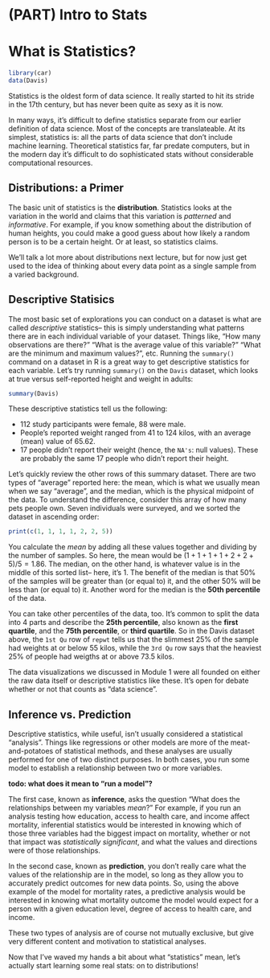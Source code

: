 # (PART) Intro to Stats {-} 

# What is Statistics?

```r
library(car)
data(Davis)
```

Statistics is the oldest form of data science. It really started to hit its stride in the 17th century, but has never been quite as sexy as it is now.

In many ways, it's difficult to define statistics separate from our earlier definition of data science. Most of the concepts are translateable. At its simplest, statistics is: all the parts of data science that don't include machine learning. Theoretical statistics far, far predate computers, but in the modern day it's difficult to do sophisticated stats without considerable computational resources. 

## Distributions: a Primer
The basic unit of statistics is the **distribution**. Statistics looks at the variation in the world and claims that this variation is *patterned* and *informative*. For example, if you know something about the distribution of human heights, you could make a good guess about how likely a random person is to be a certain height. Or at least, so statistics claims. 

We'll talk a lot more about distributions next lecture, but for now just get used to the idea of thinking about every data point as a single sample from a varied background. 

## Descriptive Statisics
The most basic set of explorations you can conduct on a dataset is what are called *descriptive* statistics-- this is simply understanding what patterns there are in each individual variable of your dataset. Things like, "How many observations are there?" "What is the average value of this variable?" "What are the minimum and maximum values?", etc. Running the `summary()` command on a dataset in R is a great way to get descriptive statistics for each variable. Let's try running `summary()` on the `Davis` dataset, which looks at true versus self-reported height and weight in adults:

```r
summary(Davis)
```

These descriptive statistics tell us the following:

* 112 study participants were female, 88 were male. 
* People's reported weight ranged from 41 to 124 kilos, with an average (mean) value of 65.62.
* 17 people didn't report their weight (hence, the `NA's`: null values). These are probably the same 17 people who didn't report their height. 

Let's quickly review the other rows of this summary dataset. There are two types of "average" reported here: the mean, which is what we usually mean when we say "average", and the median, which is the physical midpoint of the data. To understand the difference, consider this array of how many pets people own. Seven individuals were surveyed, and we sorted the dataset in ascending order:

```r
print(c(1, 1, 1, 1, 2, 2, 5))
```

You calculate the *mean* by adding all these values together and dividing by the number of samples. So here, the mean would be $(1+1+1+1+2+2+5)/5=1.86$. The median, on the other hand, is whatever value is in the middle of this sorted list-- here, it's 1. The benefit of the median is that 50% of the samples will be greater than (or equal to) it, and the other 50% will be less than (or equal to) it. Another word for the median is the **50th percentile** of the data. 

You can take other percentiles of the data, too. It's common to split the data into 4 parts and describe the **25th percentile**, also known as the **first quartile**, and the **75th percentile**, or **third quartile**. So in the Davis dataset above, the `1st Qu` row of `repwt` tells us that the slimmest 25% of the sample had weights at or below 55 kilos, while the `3rd Qu` row says that the heaviest 25% of people had weigths at or above 73.5 kilos. 

The data visualizations we discussed in Module 1 were all founded on either the raw data itself or descriptive statistics like these. It's open for debate whether or not that counts as "data science".

## Inference vs. Prediction
Descriptive statistics, while useful, isn't usually considered a statistical "analysis". Things like regressions or other models are more of the meat-and-potatoes of statistical methods, and these analyses are usually performed for one of two distinct purposes. In both cases, you run some model to establish a relationship between two or more variables.

**todo: what does it mean to "run a model"?**

The first case, known as **inference**, asks the question "What does the relationships between my variables *mean*?" For example, if you run an analysis testing how education, access to health care, and income affect mortality, inferential statistics would be interested in knowing which of those three variables had the biggest impact on mortality, whether or not that impact was *statistically significant*, and what the values and directions were of those relationships. 

In the second case, known as **prediction**, you don't really care what the values of the relationship are in the model, so long as they allow you to accurately predict outcomes for new data points. So, using the above example of the model for mortality rates, a predictive analysis would be interested in knowing what mortality outcome the model would expect for a person with a given education level, degree of access to health care, and income. 

These two types of analysis are of course not mutually exclusive, but give very different content and motivation to statistical analyses. 

Now that I've waved my hands a bit about what "statistics" mean, let's actually start learning some real stats: on to distributions!
